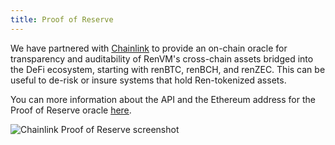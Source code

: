 ```yaml
---
title: Proof of Reserve
---
```


We have partnered with [Chainlink](https://chain.link) to provide an on-chain oracle for transparency and auditability of RenVM's cross-chain assets bridged into the DeFi ecosystem, starting with renBTC, renBCH, and renZEC. This can be useful to de-risk or insure systems that hold Ren-tokenized assets.

You can more information about the API and the Ethereum address for the Proof of Reserve oracle [here](https://market.link/feeds/342711bf-ff2d-481b-89cd-488d33ae88de?network=1).

![Chainlink Proof of Reserve screenshot](/img/chainlink.png)
